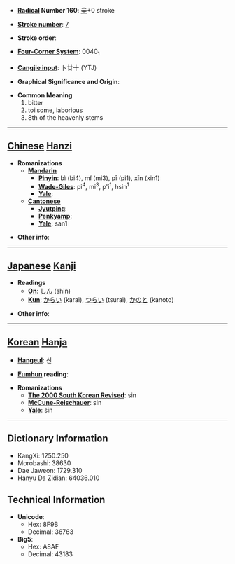 * '''[[Wiktionary:Chinese radical index| Radical]] Number 160''': [[Wiktionary:Chinese radical index 辛|辛]]+0 stroke

* '''[[Wiktionary:Chinese total strokes index|Stroke number]]''': [[Wiktionary:Chinese total strokes index 7|7]]

* '''Stroke order''': 

* '''[[Wiktionary:Chinese four corner index|Four-Corner System]]''': 0040<sub>1</sub>

* '''[[Wiktionary:Chinese Cangjie index|Cangjie input]]''': 卜廿十 (YTJ)

* '''Graphical Significance and Origin''': 

* '''Common Meaning'''
*#bitter
*# toilsome, laborious
*# 8th of the heavenly stems


----

== [[Chinese]] [[Hanzi]] ==

* '''Romanizations'''
** '''[[Mandarin]]'''
*** '''[[Pinyin]]''': bì (bi4), mǐ (mi3), pī (pi1), xīn (xin1)
*** '''[[Wade-Giles]]''': pi<sup>4</sup>, mi<sup>3</sup>, p'i<sup>1</sup>, hsin<sup>1</sup>
*** '''[[Yale]]''': 
** '''[[Cantonese]]'''
*** '''[[Jyutping]]''':
*** '''[[Penkyamp]]''': 
*** '''[[Yale]]''': san1

* '''Other info''': 

----

== [[Japanese]] [[Kanji]] ==

* '''Readings'''
** '''[[On]]''': [[しん]] (shin)
** '''[[Kun]]''': [[からい]] (karai), [[つらい]] (tsurai), [[かのと]] (kanoto)

* '''Other info''':  

----

== [[Korean]] [[Hanja]] ==

* '''[[Hangeul]]''': 신

* '''[[Eumhun]] reading''': 

* '''Romanizations'''
** '''[[The 2000 South Korean Revised Romanization|The 2000 South Korean Revised]]''': sin
** '''[[McCune-Reischauer]]''': sin
** '''[[Yale]]''': sin

----

== Dictionary Information ==

* KangXi: 1250.250
* Morobashi: 38630
* Dae Jaweon: 1729.310
* Hanyu Da Zidian: 64036.010

== Technical Information ==

* '''Unicode''':
** Hex: 8F9B
** Decimal: 36763
* '''Big5''':
** Hex: A8AF
** Decimal: 43183